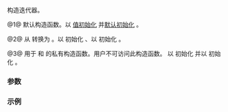 {{cpp/ranges/cartesian_product_view/iterator/title|''iterator''}}
{{cpp/ranges/cartesian_product_view/navbar}}

{{dcl begin}}
{{dcl|num=1|since=c++23|1=
/*iterator*/() = default;
}}
{{dcl|num=2|since=c++23|1=
constexpr /*iterator*/( /*iterator*/&lt;!Const&gt; i )
    requires Const &amp;&amp; (
        std::convertible_to&lt;ranges::iterator_t&lt;First&gt;, ranges::iterator_t&lt;const First&gt;&gt;
        &amp;&amp; ... &amp;&amp;
        std::convertible_to&lt;ranges::iterator_t&lt;Vs&gt;, ranges::iterator_t&lt;const Vs&gt;&gt;
    );
}}
{{dcl|num=3|notes={{mark expos}}|1=
private:
constexpr /*iterator*/(
    /*Parent*/&amp; parent,
    std::tuple&lt;ranges::iterator_t&lt;/*maybe-const*/&lt;Const, First&gt;&gt;,
               ranges::iterator_t&lt;/*maybe-const*/&lt;Const, Vs&gt;&gt;...&gt; current );
}}
{{dcl end}}

构造迭代器。

@1@ 默认构造函数。以 {{c|nullptr}} [[cpp/language/value initialization|值初始化]] {{rlpi|/#数据成员|parent_}} 并[[cpp/language/default initialization|默认初始化]] {{rlpi|/#数据成员|current_}}。

@2@ 从 {{c|/*iterator*/&lt;false&gt;}} 转换为 {{c|/*iterator*/&lt;true&gt;}}。以 {{box|{{tt|i.}}{{rlpi|/#数据成员|parent_}}}} 初始化 {{rlpi|/#数据成员|parent_}}、以 {{c|std::move(i.current_)}} 初始化 {{rlpi|/#数据成员|current_}}。

@3@ 用于 {{lc|cartesian_product_view::begin}} 和 {{lc|cartesian_product_view::end}} 的私有构造函数。用户不可访问此构造函数。
以 {{c|std::addressof(parent)}} 初始化 {{rlpi|/#数据成员|parent_}} 并以 {{c|std::move(current)}} 初始化 {{rlpi|/#数据成员|current_}}。

===参数===
{{par begin}}
{{par|i|{{c|/*iterator*/&lt;false&gt;}}}}
{{par end}}

===示例===
{{example
|code=
|output=
}}

{{langlinks|de|en|es|ja|ru}}
